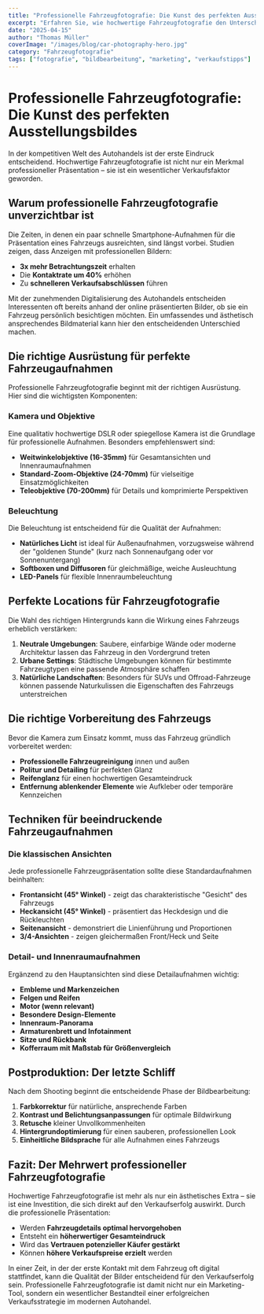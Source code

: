 ```yaml
---
title: "Professionelle Fahrzeugfotografie: Die Kunst des perfekten Ausstellungsbildes"
excerpt: "Erfahren Sie, wie hochwertige Fahrzeugfotografie den Unterschied im Autohandel machen kann und welche Techniken die besten Ergebnisse liefern."
date: "2025-04-15"
author: "Thomas Müller"
coverImage: "/images/blog/car-photography-hero.jpg"
category: "Fahrzeugfotografie"
tags: ["fotografie", "bildbearbeitung", "marketing", "verkaufstipps"]
---
```


# Professionelle Fahrzeugfotografie: Die Kunst des perfekten Ausstellungsbildes

In der kompetitiven Welt des Autohandels ist der erste Eindruck entscheidend. Hochwertige Fahrzeugfotografie ist nicht nur ein Merkmal professioneller Präsentation – sie ist ein wesentlicher Verkaufsfaktor geworden.

## Warum professionelle Fahrzeugfotografie unverzichtbar ist

Die Zeiten, in denen ein paar schnelle Smartphone-Aufnahmen für die Präsentation eines Fahrzeugs ausreichten, sind längst vorbei. Studien zeigen, dass Anzeigen mit professionellen Bildern:

- **3x mehr Betrachtungszeit** erhalten
- Die **Kontaktrate um 40%** erhöhen
- Zu **schnelleren Verkaufsabschlüssen** führen

Mit der zunehmenden Digitalisierung des Autohandels entscheiden Interessenten oft bereits anhand der online präsentierten Bilder, ob sie ein Fahrzeug persönlich besichtigen möchten. Ein umfassendes und ästhetisch ansprechendes Bildmaterial kann hier den entscheidenden Unterschied machen.

## Die richtige Ausrüstung für perfekte Fahrzeugaufnahmen

Professionelle Fahrzeugfotografie beginnt mit der richtigen Ausrüstung. Hier sind die wichtigsten Komponenten:

### Kamera und Objektive

Eine qualitativ hochwertige DSLR oder spiegellose Kamera ist die Grundlage für professionelle Aufnahmen. Besonders empfehlenswert sind:

- **Weitwinkelobjektive (16-35mm)** für Gesamtansichten und Innenraumaufnahmen
- **Standard-Zoom-Objektive (24-70mm)** für vielseitige Einsatzmöglichkeiten
- **Teleobjektive (70-200mm)** für Details und komprimierte Perspektiven

### Beleuchtung

Die Beleuchtung ist entscheidend für die Qualität der Aufnahmen:

- **Natürliches Licht** ist ideal für Außenaufnahmen, vorzugsweise während der "goldenen Stunde" (kurz nach Sonnenaufgang oder vor Sonnenuntergang)
- **Softboxen und Diffusoren** für gleichmäßige, weiche Ausleuchtung
- **LED-Panels** für flexible Innenraumbeleuchtung

## Perfekte Locations für Fahrzeugfotografie

Die Wahl des richtigen Hintergrunds kann die Wirkung eines Fahrzeugs erheblich verstärken:

1. **Neutrale Umgebungen**: Saubere, einfarbige Wände oder moderne Architektur lassen das Fahrzeug in den Vordergrund treten
2. **Urbane Settings**: Städtische Umgebungen können für bestimmte Fahrzeugtypen eine passende Atmosphäre schaffen
3. **Natürliche Landschaften**: Besonders für SUVs und Offroad-Fahrzeuge können passende Naturkulissen die Eigenschaften des Fahrzeugs unterstreichen

## Die richtige Vorbereitung des Fahrzeugs

Bevor die Kamera zum Einsatz kommt, muss das Fahrzeug gründlich vorbereitet werden:

- **Professionelle Fahrzeugreinigung** innen und außen
- **Politur und Detailing** für perfekten Glanz
- **Reifenglanz** für einen hochwertigen Gesamteindruck
- **Entfernung ablenkender Elemente** wie Aufkleber oder temporäre Kennzeichen

## Techniken für beeindruckende Fahrzeugaufnahmen

### Die klassischen Ansichten

Jede professionelle Fahrzeugpräsentation sollte diese Standardaufnahmen beinhalten:

- **Frontansicht (45° Winkel)** - zeigt das charakteristische "Gesicht" des Fahrzeugs
- **Heckansicht (45° Winkel)** - präsentiert das Heckdesign und die Rückleuchten
- **Seitenansicht** - demonstriert die Linienführung und Proportionen
- **3/4-Ansichten** - zeigen gleichermaßen Front/Heck und Seite

### Detail- und Innenraumaufnahmen

Ergänzend zu den Hauptansichten sind diese Detailaufnahmen wichtig:

- **Embleme und Markenzeichen**
- **Felgen und Reifen**
- **Motor (wenn relevant)**
- **Besondere Design-Elemente**
- **Innenraum-Panorama**
- **Armaturenbrett und Infotainment**
- **Sitze und Rückbank**
- **Kofferraum mit Maßstab für Größenvergleich**

## Postproduktion: Der letzte Schliff

Nach dem Shooting beginnt die entscheidende Phase der Bildbearbeitung:

1. **Farbkorrektur** für natürliche, ansprechende Farben
2. **Kontrast und Belichtungsanpassungen** für optimale Bildwirkung
3. **Retusche** kleiner Unvollkommenheiten
4. **Hintergrundoptimierung** für einen sauberen, professionellen Look
5. **Einheitliche Bildsprache** für alle Aufnahmen eines Fahrzeugs

## Fazit: Der Mehrwert professioneller Fahrzeugfotografie

Hochwertige Fahrzeugfotografie ist mehr als nur ein ästhetisches Extra – sie ist eine Investition, die sich direkt auf den Verkaufserfolg auswirkt. Durch die professionelle Präsentation:

- Werden **Fahrzeugdetails optimal hervorgehoben**
- Entsteht ein **höherwertiger Gesamteindruck**
- Wird das **Vertrauen potenzieller Käufer gestärkt**
- Können **höhere Verkaufspreise erzielt** werden

In einer Zeit, in der der erste Kontakt mit dem Fahrzeug oft digital stattfindet, kann die Qualität der Bilder entscheidend für den Verkaufserfolg sein. Professionelle Fahrzeugfotografie ist damit nicht nur ein Marketing-Tool, sondern ein wesentlicher Bestandteil einer erfolgreichen Verkaufsstrategie im modernen Autohandel.